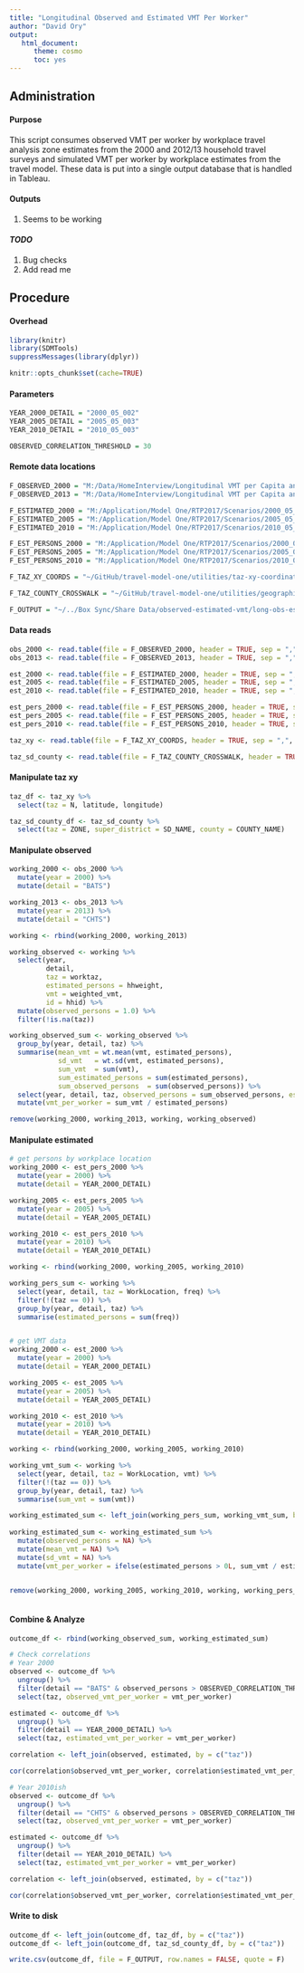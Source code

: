 ```yaml
---
title: "Longitudinal Observed and Estimated VMT Per Worker"
author: "David Ory"
output: 
   html_document:
      theme: cosmo
      toc: yes
---
```


## Administration

#### Purpose
This script consumes observed VMT per worker by workplace travel analysis zone estimates from the 2000 and 2012/13 household travel surveys and simulated VMT per worker by workplace estimates from the travel model.  These data is put into a single output database that is handled in Tableau. 


#### Outputs
1.  Seems to be working

#### _TODO_ 
1. Bug checks 
3. Add read me

## Procedure

#### Overhead
```r
library(knitr)
library(SDMTools)
suppressMessages(library(dplyr))
```

```r
knitr::opts_chunk$set(cache=TRUE)
```

#### Parameters
```r
YEAR_2000_DETAIL = "2000_05_002"
YEAR_2005_DETAIL = "2005_05_003"
YEAR_2010_DETAIL = "2010_05_003"

OBSERVED_CORRELATION_THRESHOLD = 30

```


#### Remote data locations
```r
F_OBSERVED_2000 = "M:/Data/HomeInterview/Longitudinal VMT per Capita and per Worker/BATS2000_VMT_by_Person.csv"
F_OBSERVED_2013 = "M:/Data/HomeInterview/Longitudinal VMT per Capita and per Worker/CHTS2013_VMT_by_Person.csv"

F_ESTIMATED_2000 = "M:/Application/Model One/RTP2017/Scenarios/2000_05_002/OUTPUT/core_summaries/AutoTripsVMT_perOrigDestHomeWork.csv"
F_ESTIMATED_2005 = "M:/Application/Model One/RTP2017/Scenarios/2005_05_003/OUTPUT/core_summaries/AutoTripsVMT_perOrigDestHomeWork.csv"
F_ESTIMATED_2010 = "M:/Application/Model One/RTP2017/Scenarios/2010_05_003/OUTPUT/core_summaries/AutoTripsVMT_perOrigDestHomeWork.csv"

F_EST_PERSONS_2000 = "M:/Application/Model One/RTP2017/Scenarios/2000_05_002/OUTPUT/core_summaries/AutoTripsVMT_personsHomeWork.csv"
F_EST_PERSONS_2005 = "M:/Application/Model One/RTP2017/Scenarios/2005_05_003/OUTPUT/core_summaries/AutoTripsVMT_personsHomeWork.csv"
F_EST_PERSONS_2010 = "M:/Application/Model One/RTP2017/Scenarios/2010_05_003/OUTPUT/core_summaries/AutoTripsVMT_personsHomeWork.csv"

F_TAZ_XY_COORDS = "~/GitHub/travel-model-one/utilities/taz-xy-coordinates/taz_nodes_WGS84.csv"

F_TAZ_COUNTY_CROSSWALK = "~/GitHub/travel-model-one/utilities/geographies/taz-superdistrict-county.csv"

F_OUTPUT = "~/../Box Sync/Share Data/observed-estimated-vmt/long-obs-est-vmt-per-worker.csv"

```

#### Data reads
```r
obs_2000 <- read.table(file = F_OBSERVED_2000, header = TRUE, sep = ",", stringsAsFactors = FALSE)
obs_2013 <- read.table(file = F_OBSERVED_2013, header = TRUE, sep = ",", stringsAsFactors = FALSE)

est_2000 <- read.table(file = F_ESTIMATED_2000, header = TRUE, sep = ",", stringsAsFactors = FALSE)
est_2005 <- read.table(file = F_ESTIMATED_2005, header = TRUE, sep = ",", stringsAsFactors = FALSE)
est_2010 <- read.table(file = F_ESTIMATED_2010, header = TRUE, sep = ",", stringsAsFactors = FALSE)

est_pers_2000 <- read.table(file = F_EST_PERSONS_2000, header = TRUE, sep = ",", stringsAsFactors = FALSE)
est_pers_2005 <- read.table(file = F_EST_PERSONS_2005, header = TRUE, sep = ",", stringsAsFactors = FALSE)
est_pers_2010 <- read.table(file = F_EST_PERSONS_2010, header = TRUE, sep = ",", stringsAsFactors = FALSE)

taz_xy <- read.table(file = F_TAZ_XY_COORDS, header = TRUE, sep = ",", stringsAsFactors = FALSE)

taz_sd_county <- read.table(file = F_TAZ_COUNTY_CROSSWALK, header = TRUE, sep = ",", stringsAsFactors = FALSE)

```

#### Manipulate taz xy
```r
taz_df <- taz_xy %>%
  select(taz = N, latitude, longitude)

taz_sd_county_df <- taz_sd_county %>%
  select(taz = ZONE, super_district = SD_NAME, county = COUNTY_NAME)
```


#### Manipulate observed
```r
working_2000 <- obs_2000 %>%
  mutate(year = 2000) %>%
  mutate(detail = "BATS")

working_2013 <- obs_2013 %>%
  mutate(year = 2013) %>%
  mutate(detail = "CHTS")

working <- rbind(working_2000, working_2013)

working_observed <- working %>%
  select(year, 
         detail, 
         taz = worktaz, 
         estimated_persons = hhweight, 
         vmt = weighted_vmt,
         id = hhid) %>%
  mutate(observed_persons = 1.0) %>%
  filter(!is.na(taz))

working_observed_sum <- working_observed %>%
  group_by(year, detail, taz) %>%
  summarise(mean_vmt = wt.mean(vmt, estimated_persons),
            sd_vmt   = wt.sd(vmt, estimated_persons),
            sum_vmt  = sum(vmt),
            sum_estimated_persons = sum(estimated_persons),
            sum_observed_persons  = sum(observed_persons)) %>%
  select(year, detail, taz, observed_persons = sum_observed_persons, estimated_persons = sum_estimated_persons, mean_vmt, sd_vmt, sum_vmt) %>%
  mutate(vmt_per_worker = sum_vmt / estimated_persons)

remove(working_2000, working_2013, working, working_observed)

```

#### Manipulate estimated
```r
# get persons by workplace location
working_2000 <- est_pers_2000 %>%
  mutate(year = 2000) %>%
  mutate(detail = YEAR_2000_DETAIL)

working_2005 <- est_pers_2005 %>%
  mutate(year = 2005) %>%
  mutate(detail = YEAR_2005_DETAIL)

working_2010 <- est_pers_2010 %>%
  mutate(year = 2010) %>%
  mutate(detail = YEAR_2010_DETAIL)

working <- rbind(working_2000, working_2005, working_2010)

working_pers_sum <- working %>%
  select(year, detail, taz = WorkLocation, freq) %>%
  filter(!(taz == 0)) %>%
  group_by(year, detail, taz) %>%
  summarise(estimated_persons = sum(freq))


# get VMT data
working_2000 <- est_2000 %>%
  mutate(year = 2000) %>%
  mutate(detail = YEAR_2000_DETAIL)

working_2005 <- est_2005 %>%
  mutate(year = 2005) %>%
  mutate(detail = YEAR_2005_DETAIL)

working_2010 <- est_2010 %>%
  mutate(year = 2010) %>%
  mutate(detail = YEAR_2010_DETAIL)

working <- rbind(working_2000, working_2005, working_2010)

working_vmt_sum <- working %>%
  select(year, detail, taz = WorkLocation, vmt) %>%
  filter(!(taz == 0)) %>%
  group_by(year, detail, taz) %>%
  summarise(sum_vmt = sum(vmt))

working_estimated_sum <- left_join(working_pers_sum, working_vmt_sum, by = c("year", "detail", "taz"))
  
working_estimated_sum <- working_estimated_sum %>%
  mutate(observed_persons = NA) %>%
  mutate(mean_vmt = NA) %>%
  mutate(sd_vmt = NA) %>%
  mutate(vmt_per_worker = ifelse(estimated_persons > 0L, sum_vmt / estimated_persons, NA))


remove(working_2000, working_2005, working_2010, working, working_pers_sum, working_vmt_sum)
  

```

#### Combine & Analyze
```r
outcome_df <- rbind(working_observed_sum, working_estimated_sum)

# Check correlations
# Year 2000
observed <- outcome_df %>%
  ungroup() %>%
  filter(detail == "BATS" & observed_persons > OBSERVED_CORRELATION_THRESHOLD) %>%
  select(taz, observed_vmt_per_worker = vmt_per_worker)

estimated <- outcome_df %>%
  ungroup() %>%
  filter(detail == YEAR_2000_DETAIL) %>%
  select(taz, estimated_vmt_per_worker = vmt_per_worker)

correlation <- left_join(observed, estimated, by = c("taz"))

cor(correlation$observed_vmt_per_worker, correlation$estimated_vmt_per_worker)

# Year 2010ish
observed <- outcome_df %>%
  ungroup() %>%
  filter(detail == "CHTS" & observed_persons > OBSERVED_CORRELATION_THRESHOLD) %>%
  select(taz, observed_vmt_per_worker = vmt_per_worker)

estimated <- outcome_df %>%
  ungroup() %>%
  filter(detail == YEAR_2010_DETAIL) %>%
  select(taz, estimated_vmt_per_worker = vmt_per_worker)

correlation <- left_join(observed, estimated, by = c("taz"))

cor(correlation$observed_vmt_per_worker, correlation$estimated_vmt_per_worker)


```

#### Write to disk
```r
outcome_df <- left_join(outcome_df, taz_df, by = c("taz"))
outcome_df <- left_join(outcome_df, taz_sd_county_df, by = c("taz"))

write.csv(outcome_df, file = F_OUTPUT, row.names = FALSE, quote = F)

```